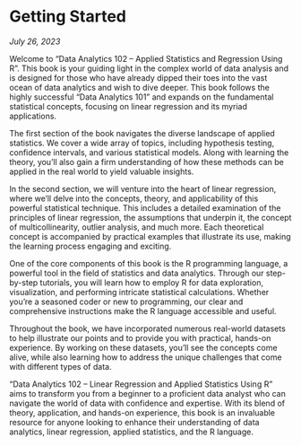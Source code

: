 # Getting Started

*July 26, 2023*

Welcome to "Data Analytics 102 -- Applied Statistics and Regression Using R". This book is your guiding light in the complex world of data analysis and is designed for those who have already dipped their toes into the vast ocean of data analytics and wish to dive deeper. This book follows the highly successful "Data Analytics 101" and expands on the fundamental statistical concepts, focusing on linear regression and its myriad applications.

The first section of the book navigates the diverse landscape of applied statistics. We cover a wide array of topics, including hypothesis testing, confidence intervals, and various statistical models. Along with learning the theory, you'll also gain a firm understanding of how these methods can be applied in the real world to yield valuable insights.

In the second section, we will venture into the heart of linear regression, where we'll delve into the concepts, theory, and applicability of this powerful statistical technique. This includes a detailed examination of the principles of linear regression, the assumptions that underpin it, the concept of multicollinearity, outlier analysis, and much more. Each theoretical concept is accompanied by practical examples that illustrate its use, making the learning process engaging and exciting. 

One of the core components of this book is the R programming language, a powerful tool in the field of statistics and data analytics. Through our step-by-step tutorials, you will learn how to employ R for data exploration, visualization, and performing intricate statistical calculations. Whether you're a seasoned coder or new to programming, our clear and comprehensive instructions make the R language accessible and useful. 

Throughout the book, we have incorporated numerous real-world datasets to help illustrate our points and to provide you with practical, hands-on experience. By working on these datasets, you'll see the concepts come alive, while also learning how to address the unique challenges that come with different types of data.

"Data Analytics 102 -- Linear Regression and Applied Statistics Using R" aims to transform you from a beginner to a proficient data analyst who can navigate the world of data with confidence and expertise. With its blend of theory, application, and hands-on experience, this book is an invaluable resource for anyone looking to enhance their understanding of data analytics, linear regression, applied statistics, and the R language.
